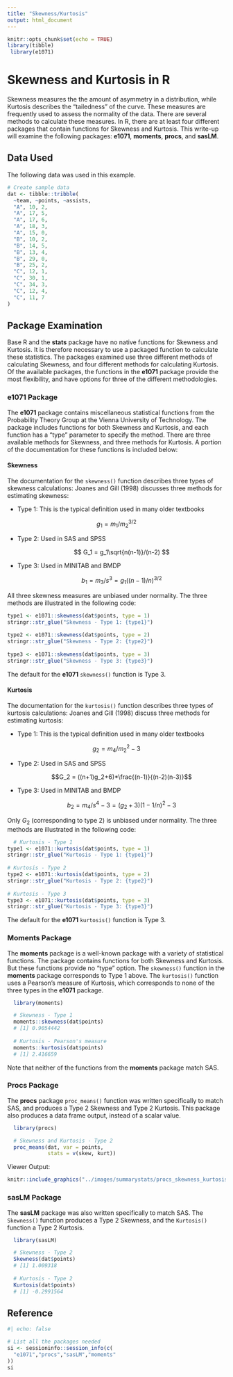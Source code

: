 ```yaml
---
title: "Skewness/Kurtosis"
output: html_document
---
```


```r
knitr::opts_chunk$set(echo = TRUE)
library(tibble)
 library(e1071)
```

# **Skewness and Kurtosis in R**

Skewness measures the the amount of asymmetry in a distribution, while Kurtosis describes the "tailedness" of the curve. These measures are frequently used to assess the normality of the data. There are several methods to calculate these measures. In R, there are at least four different packages that contain functions for Skewness and Kurtosis. This write-up will examine the following packages: **e1071**, **moments**, **procs**, and **sasLM**.

## Data Used

The following data was used in this example.

```r
# Create sample data
dat <- tibble::tribble(
  ~team, ~points, ~assists,
  "A", 10, 2,
  "A", 17, 5,
  "A", 17, 6,
  "A", 18, 3,
  "A", 15, 0,
  "B", 10, 2,
  "B", 14, 5,
  "B", 13, 4,
  "B", 29, 0,
  "B", 25, 2,
  "C", 12, 1,
  "C", 30, 1,
  "C", 34, 3,
  "C", 12, 4,
  "C", 11, 7 
)
```

## Package Examination

Base R and the **stats** package have no native functions for Skewness and Kurtosis. It is therefore necessary to use a packaged function to calculate these statistics. The packages examined use three different methods of calculating Skewness, and four different methods for calculating Kurtosis. Of the available packages, the functions in the **e1071** package provide the most flexibility, and have options for three of the different methodologies.

### e1071 Package {#e1071}

The **e1071** package contains miscellaneous statistical functions from the Probability Theory Group at the Vienna University of Technology. The package includes functions for both Skewness and Kurtosis, and each function has a "type" parameter to specify the method. There are three available methods for Skewness, and three methods for Kurtosis. A portion of the documentation for these functions is included below:

#### Skewness

The documentation for the `skewness()` function describes three types of skewness calculations: Joanes and Gill (1998) discusses three methods for estimating skewness:

-   Type 1: This is the typical definition used in many older textbooks

$$g_1 = m_1/m_2^{3/2}$$

-   Type 2: Used in SAS and SPSS

    $$
    G_1 = g_1\sqrt{n(n-1)}/(n-2)
    $$

-   Type 3: Used in MINITAB and BMDP

    $$
    b_1 = m_3/s^3 = g_1((n-1)/n)^{3/2}
    $$

All three skewness measures are unbiased under normality. The three methods are illustrated in the following code:

```r


type1 <- e1071::skewness(dat$points, type = 1)
stringr::str_glue("Skewness - Type 1: {type1}")
  
type2 <- e1071::skewness(dat$points, type = 2)
stringr::str_glue("Skewness - Type 2: {type2}")
  
type3 <- e1071::skewness(dat$points, type = 3)
stringr::str_glue("Skewness - Type 3: {type3}")
```

The default for the **e1071** `skewness()` function is Type 3.

#### Kurtosis

The documentation for the `kurtosis()` function describes three types of kurtosis calculations: Joanes and Gill (1998) discuss three methods for estimating kurtosis:

-   Type 1: This is the typical definition used in many older textbooks

$$g_2 = m_4/m_2^{2}-3$$

-   Type 2: Used in SAS and SPSS

    $$G_2 = ((n+1)g_2+6)*\frac{(n-1)}{(n-2)(n-3)}$$

-   Type 3: Used in MINITAB and BMDP

    $$b_2 = m_4/s^4-3 = (g_2 + 3)(1-1/n)^2-3$$

Only $G_2$ (corresponding to type 2) is unbiased under normality. The three methods are illustrated in the following code:

```r


  # Kurtosis - Type 1
type1 <- e1071::kurtosis(dat$points, type = 1)
stringr::str_glue("Kurtosis - Type 1: {type1}")
  
# Kurtosis - Type 2
type2 <- e1071::kurtosis(dat$points, type = 2)
stringr::str_glue("Kurtosis - Type 2: {type2}")
  
# Kurtosis - Type 3
type3 <- e1071::kurtosis(dat$points, type = 3)
stringr::str_glue("Kurtosis - Type 3: {type3}")
```

The default for the **e1071** `kurtosis()` function is Type 3.

### Moments Package {#moments}

The **moments** package is a well-known package with a variety of statistical functions. The package contains functions for both Skewness and Kurtosis. But these functions provide no "type" option. The `skewness()` function in the **moments** package corresponds to Type 1 above. The `kurtosis()` function uses a Pearson's measure of Kurtosis, which corresponds to none of the three types in the **e1071** package.

```r

  library(moments)

  # Skewness - Type 1
  moments::skewness(dat$points)
  # [1] 0.9054442
  
  # Kurtosis - Pearson's measure
  moments::kurtosis(dat$points)
  # [1] 2.416659

```

Note that neither of the functions from the **moments** package match SAS.

### Procs Package {#procs}

The **procs** package `proc_means()` function was written specifically to match SAS, and produces a Type 2 Skewness and Type 2 Kurtosis. This package also produces a data frame output, instead of a scalar value.

```r

  library(procs)

  # Skewness and Kurtosis - Type 2 
  proc_means(dat, var = points,
             stats = v(skew, kurt))

```

Viewer Output:

```r
knitr::include_graphics("../images/summarystats/procs_skewness_kurtosis.png")
```

### sasLM Package {#sasLM}

The **sasLM** package was also written specifically to match SAS. The `Skewness()` function produces a Type 2 Skewness, and the `Kurtosis()` function a Type 2 Kurtosis.

```r

  library(sasLM)

  # Skewness - Type 2
  Skewness(dat$points)
  # [1] 1.009318
  
  # Kurtosis - Type 2
  Kurtosis(dat$points)
  # [1] -0.2991564

```

## Reference

::: {.callout-note collapse="true" title="Session Info"}
```r
#| echo: false

# List all the packages needed 
si <- sessioninfo::session_info(c(
  "e1071","procs","sasLM","moments"
))
si
```
:::
